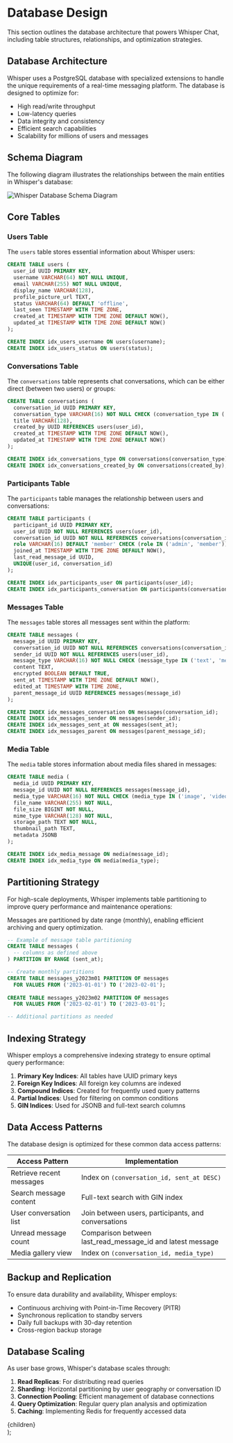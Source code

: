 
# Database Design

<Callout type="info">
  This section outlines the database architecture that powers Whisper Chat, including table structures, relationships, and optimization strategies.
</Callout>

## Database Architecture

Whisper uses a PostgreSQL database with specialized extensions to handle the unique requirements of a real-time messaging platform. The database is designed to optimize for:

- High read/write throughput
- Low-latency queries
- Data integrity and consistency
- Efficient search capabilities
- Scalability for millions of users and messages

## Schema Diagram

The following diagram illustrates the relationships between the main entities in Whisper's database:

<div className="my-10 border rounded-lg overflow-hidden shadow-md">
  <Image 
    src="https://images.pexels.com/photos/8391737/pexels-photo-8391737.jpeg?auto=compress&cs=tinysrgb&w=1260&h=750&dpr=2" 
    alt="Whisper Database Schema Diagram" 
    width={1000} 
    height={700} 
    className="w-full object-cover"
  />
</div>

## Core Tables

### Users Table

The `users` table stores essential information about Whisper users:

```sql
CREATE TABLE users (
  user_id UUID PRIMARY KEY,
  username VARCHAR(64) NOT NULL UNIQUE,
  email VARCHAR(255) NOT NULL UNIQUE,
  display_name VARCHAR(128),
  profile_picture_url TEXT,
  status VARCHAR(64) DEFAULT 'offline',
  last_seen TIMESTAMP WITH TIME ZONE,
  created_at TIMESTAMP WITH TIME ZONE DEFAULT NOW(),
  updated_at TIMESTAMP WITH TIME ZONE DEFAULT NOW()
);

CREATE INDEX idx_users_username ON users(username);
CREATE INDEX idx_users_status ON users(status);
```

### Conversations Table

The `conversations` table represents chat conversations, which can be either direct (between two users) or groups:

```sql
CREATE TABLE conversations (
  conversation_id UUID PRIMARY KEY,
  conversation_type VARCHAR(16) NOT NULL CHECK (conversation_type IN ('direct', 'group')),
  title VARCHAR(128),
  created_by UUID REFERENCES users(user_id),
  created_at TIMESTAMP WITH TIME ZONE DEFAULT NOW(),
  updated_at TIMESTAMP WITH TIME ZONE DEFAULT NOW()
);

CREATE INDEX idx_conversations_type ON conversations(conversation_type);
CREATE INDEX idx_conversations_created_by ON conversations(created_by);
```

### Participants Table

The `participants` table manages the relationship between users and conversations:

```sql
CREATE TABLE participants (
  participant_id UUID PRIMARY KEY,
  user_id UUID NOT NULL REFERENCES users(user_id),
  conversation_id UUID NOT NULL REFERENCES conversations(conversation_id),
  role VARCHAR(16) DEFAULT 'member' CHECK (role IN ('admin', 'member')),
  joined_at TIMESTAMP WITH TIME ZONE DEFAULT NOW(),
  last_read_message_id UUID,
  UNIQUE(user_id, conversation_id)
);

CREATE INDEX idx_participants_user ON participants(user_id);
CREATE INDEX idx_participants_conversation ON participants(conversation_id);
```

### Messages Table

The `messages` table stores all messages sent within the platform:

```sql
CREATE TABLE messages (
  message_id UUID PRIMARY KEY,
  conversation_id UUID NOT NULL REFERENCES conversations(conversation_id),
  sender_id UUID NOT NULL REFERENCES users(user_id),
  message_type VARCHAR(16) NOT NULL CHECK (message_type IN ('text', 'media', 'system')),
  content TEXT,
  encrypted BOOLEAN DEFAULT TRUE,
  sent_at TIMESTAMP WITH TIME ZONE DEFAULT NOW(),
  edited_at TIMESTAMP WITH TIME ZONE,
  parent_message_id UUID REFERENCES messages(message_id)
);

CREATE INDEX idx_messages_conversation ON messages(conversation_id);
CREATE INDEX idx_messages_sender ON messages(sender_id);
CREATE INDEX idx_messages_sent_at ON messages(sent_at);
CREATE INDEX idx_messages_parent ON messages(parent_message_id);
```

### Media Table

The `media` table stores information about media files shared in messages:

```sql
CREATE TABLE media (
  media_id UUID PRIMARY KEY,
  message_id UUID NOT NULL REFERENCES messages(message_id),
  media_type VARCHAR(16) NOT NULL CHECK (media_type IN ('image', 'video', 'audio', 'document')),
  file_name VARCHAR(255) NOT NULL,
  file_size BIGINT NOT NULL,
  mime_type VARCHAR(128) NOT NULL,
  storage_path TEXT NOT NULL,
  thumbnail_path TEXT,
  metadata JSONB
);

CREATE INDEX idx_media_message ON media(message_id);
CREATE INDEX idx_media_type ON media(media_type);
```

## Partitioning Strategy

For high-scale deployments, Whisper implements table partitioning to improve query performance and maintenance operations:

<Callout type="info">
  Messages are partitioned by date range (monthly), enabling efficient archiving and query optimization.
</Callout>

```sql
-- Example of message table partitioning
CREATE TABLE messages (
  -- columns as defined above
) PARTITION BY RANGE (sent_at);

-- Create monthly partitions
CREATE TABLE messages_y2023m01 PARTITION OF messages 
  FOR VALUES FROM ('2023-01-01') TO ('2023-02-01');
  
CREATE TABLE messages_y2023m02 PARTITION OF messages 
  FOR VALUES FROM ('2023-02-01') TO ('2023-03-01');

-- Additional partitions as needed
```

## Indexing Strategy

Whisper employs a comprehensive indexing strategy to ensure optimal query performance:

1. **Primary Key Indices**: All tables have UUID primary keys
2. **Foreign Key Indices**: All foreign key columns are indexed
3. **Compound Indices**: Created for frequently used query patterns
4. **Partial Indices**: Used for filtering on common conditions
5. **GIN Indices**: Used for JSONB and full-text search columns

## Data Access Patterns

The database design is optimized for these common data access patterns:

| Access Pattern | Implementation |
|----------------|----------------|
| Retrieve recent messages | Index on `(conversation_id, sent_at DESC)` |
| Search message content | Full-text search with GIN index |
| User conversation list | Join between users, participants, and conversations |
| Unread message count | Comparison between last_read_message_id and latest message |
| Media gallery view | Index on `(conversation_id, media_type)` |

## Backup and Replication

To ensure data durability and availability, Whisper employs:

- Continuous archiving with Point-in-Time Recovery (PITR)
- Synchronous replication to standby servers
- Daily full backups with 30-day retention
- Cross-region backup storage

## Database Scaling

As user base grows, Whisper's database scales through:

1. **Read Replicas**: For distributing read queries
2. **Sharding**: Horizontal partitioning by user geography or conversation ID
3. **Connection Pooling**: Efficient management of database connections
4. **Query Optimization**: Regular query plan analysis and optimization
5. **Caching**: Implementing Redis for frequently accessed data

  <div className="max-w-screen-xl mx-auto px-4 py-8">
    {children}
  </div>
);